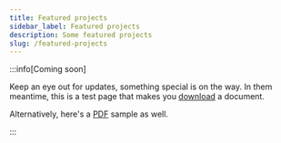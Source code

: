 ```yaml
---
title: Featured projects
sidebar_label: Featured projects
description: Some featured projects
slug: /featured-projects
---
```



:::info[Coming soon]

Keep an eye out for updates, something special is on the way. In them meantime, this is a test page that makes you [download](/files/sample_file.docx) a document.

Alternatively, here's a [PDF](/files/sample_pdf_file.pdf) sample as well.

:::







<DocCardList />